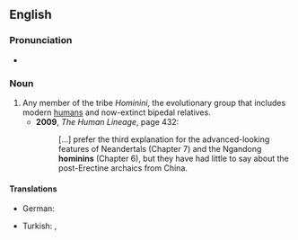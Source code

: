 ==English==

===Pronunciation===
* {{hyphenation|ho|mi|nin}}

===Noun===
{{en-noun}}

# Any member of the tribe ''Hominini'', the evolutionary group that includes modern [[human]]s and now-extinct bipedal relatives.
#* '''2009''', ''The Human Lineage'', page 432:
#*: [...] prefer the third explanation for the advanced-looking features of Neandertals (Chapter 7) and the Ngandong '''hominins''' (Chapter 6), but they have had little to say about the post-Erectine archaics from China.

====Translations====
{{trans-top}}
* German: {{t|de|Hominini|f}}
{{trans-mid}}
* Turkish: {{t|tr|hominini}}, {{t|tr|insanımsı}}
{{trans-bottom}}